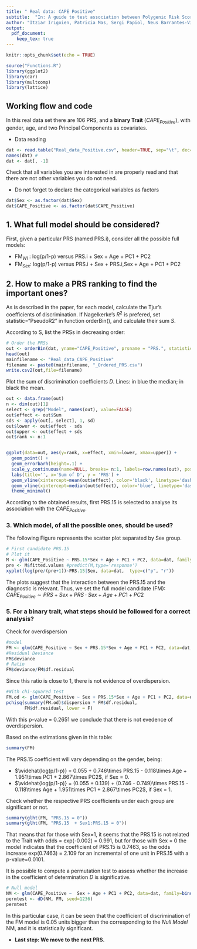 ```yaml
---
title: " Real data: CAPE Positive"
subtitle:  "In: A guide to test association between Polygenic Risk Scores and psychological and psychiatric traits: practical examples"
author: "Itziar Irigoien, Patricia Mas, Sergi Papiol, Neus Barrantes-Vidal, Araceli Rosa, and Concepción Arenas"
output:
  pdf_document:
    keep_tex: true
---
```



```r
knitr::opts_chunk$set(echo = TRUE)
```

```r
source("Functions.R")
library(ggplot2)
library(car)
library(multcomp)
library(lattice)
```


## Working flow and code

In this real data set there are 106 PRS, and a **binary Trait** ($CAPE_{Positive}$), with gender, age, and two Principal Components as covariates. 

- Data reading
```r
dat <- read.table("Real_data_Positive.csv", header=TRUE, sep="\t", dec=".")
names(dat) #
dat <- dat[, -1]
```
Check that all variables you are interested in are properly read and that there are not other variables you do not need.

\bigskip

- Do not forget to declare the categorical variables as factors
```r
dat$Sex <- as.factor(dat$Sex)
dat$CAPE_Positive <- as.factor(dat$CAPE_Positive)
```

## 1.	What full model should be considered?

First, given a particular PRS (named PRS.i), consider all the possible full models:

- FM$_{WI}$ : log(p/1-p) versus PRS.i + Sex + Age + PC1 + PC2
- FM$_{Sex}$: log(p/1-p) versus PRS.i + Sex + PRS.i\,Sex + Age + PC1 + PC2


## 2. How to make a PRS ranking to find the important ones?

As is described in the paper, for each model, calculate the Tjur's coefficients of discrimination. If Nagelkerke's $R^2$ is prefered, set statistic="PseudoR2" in function orderBin(), and calculate their sum $S$. 

According to S, list the PRSs in decreasing order:
```r
# Order the PRSs
out <- orderBin(dat, yname="CAPE_Positive", prsname = "PRS.", statistic = "D")
head(out)
mainfilename <- "Real_data_CAPE_Positive"
filename <- paste0(mainfilename, "_Ordered_PRS.csv")
write.csv2(out,file=filename)
```

Plot the sum of discrimination coefficients  $D$. Lines: in blue the median; in black the mean.
```r
out <- data.frame(out) 
n <- dim(out)[1]
select <- grep("Model", names(out), value=FALSE)
out$effect <- out$Sum
sds <- apply(out[, select], 1, sd)
out$lower <- out$effect - sds
out$upper <- out$effect + sds
out$rank <- n:1


ggplot(data=out, aes(y=rank, x=effect, xmin=lower, xmax=upper)) +
  geom_point() +
  geom_errorbarh(height=.1) +
  scale_y_continuous(name=NULL, breaks= n:1, labels=row.names(out), position="right") +
  labs(title='', x='Sum of D', y = 'PRS') +
  geom_vline(xintercept=mean(out$effect), color='black', linetype='dashed') +
  geom_vline(xintercept=median(out$effect), color='blue', linetype='dashed') +
  theme_minimal()

```

According to the obtained results, first PRS.15 is selected to analyse its association with the $CAPE_{Positive}$.

### 3. Which model, of all the possible ones, should be used?

The following Figure represents the scatter plot separated by Sex group.
```r
# First candidate PRS.15
# Plot it
M <- glm(CAPE_Positive ~ PRS.15*Sex + Age + PC1 + PC2, data=dat, family=binomial())
pre <- M$fitted.values #predict(M,type='response')   
xyplot(log(pre/(pre+1))~PRS.15|Sex, data=dat,  type=c("p", "r"))
```

The plots suggest that the interaction between the PRS.15 and the diagnostic is relevant. Thus, we set the full model candidate (FM): $CAPE_{Positive} \sim PRS + Sex  + PRS\cdot Sex + Age + PC1 +PC2$

### 5.	For a binary trait, what steps should be followed for a correct analysis?

Check for overdispersion
```r
#model
FM <- glm(CAPE_Positive ~ Sex + PRS.15*Sex + Age + PC1 + PC2, data=dat, family=binomial())
#Residual Deviance
FM$deviance
# Ratio 
FM$deviance/FM$df.residual

```

Since this ratio is close to 1, there is not evidence of overdispersion.

```r
#With chi-squared test
FM.od <- glm(CAPE_Positive ~ Sex + PRS.15*Sex + Age + PC1 + PC2, data=dat, family=quasibinomial())
pchisq(summary(FM.od)$dispersion * FM$df.residual,
       FM$df.residual, lower = F)
```

With this p-value = 0.2651 we conclude that there is not evedence of overdispersion.

Based on the estimations given in this table:
```r
summary(FM)
```

The PRS.15 coefficient will vary depending on the gender, being:

  - $\widehat{log(p/1-p)} = 0.055 + 0.746\times PRS.15 - 0.118\times Age + 1.951\times PC1 + 2.867\times PC2$, if Sex = 0.
  - $\widehat{log(p/1-p)} = (0.055 + 0.139) + (0.746 - 0.749)\times PRS.15 - 0.118\times Age + 1.951\times PC1 + 2.867\times PC2$, if Sex = 1.



Check whether the respective PRS coefficients under each group are significant or not.
```r
summary(glht(FM, "PRS.15 = 0"))
summary(glht(FM, "PRS.15  + Sex1:PRS.15 = 0"))
```

That means that for those with Sex=1, it seems that the PRS.15 is not related to the Trait with odds = exp(-0.002) = 0.991, but for those with Sex = 0 the model indicates that the coefficient of PRS.15 is 0.7463, so the odds increase exp(0.7463) = 2.109 for an incremental of one unit in PRS.15 with a p-value=0.0101.


It is possible to compute a permutation test to assess whether the increase in the coefficient of determination $D$ is significative.
```r
# Null model
NM <- glm(CAPE_Positive ~  Sex + Age + PC1 + PC2, data=dat, family=binomial() )
permtest <- dD(NM, FM, seed=1236)
permtest
```
In this particular case, it can be seen that the coefficient of discrimination of the FM model is 0.05 units bigger than the corresponding to the *Null Model* NM, and it is statistically significant.

- **Last step: We move to the next PRS.**

